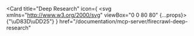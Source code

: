 <Card
  title="Deep Research"
  icon={
        <svg xmlns="http://www.w3.org/2000/svg" viewBox="0 0 80 80" {...props}>
    <path fill="none" d="M0 0h80v80H0z" />
    <text x={5} y={70} fontSize={70}>
      {"\uD83D\uDD25"}
    </text>
  </svg>
  }
  href="/documentation/mcp-server/firecrawl-deep-research"
></Card> 